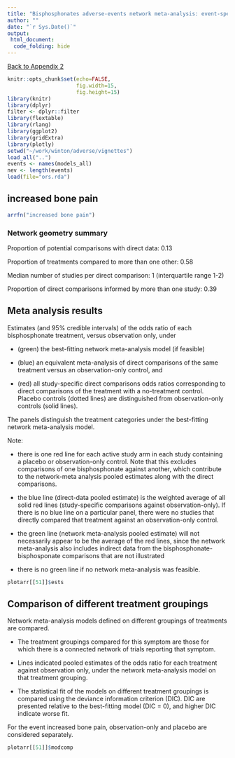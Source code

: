 ```yaml
---
title: "Bisphosphonates adverse-events network meta-analysis: event-specific results"
author: ""
date: "`r Sys.Date()`"
output:
 html_document:
  code_folding: hide
---
```

[Back to Appendix 2](../app2_index.html)
```r
knitr::opts_chunk$set(echo=FALSE,
                      fig.width=15,
                      fig.height=15)
library(knitr)
library(dplyr)
filter <- dplyr::filter
library(flextable)
library(rlang)
library(ggplot2)
library(gridExtra)
library(plotly)
setwd("~/work/winton/adverse/vignettes")
load_all("..")
events <- names(models_all)
nev <- length(events)
load(file="ors.rda")
```	
## increased bone pain

```r
arrfn("increased bone pain")
```

### Network geometry summary

Proportion of potential comparisons with direct data: 0.13

Proportion of treatments compared to more than one other: 0.58

Median number of studies per direct comparison: 1 (interquartile range 1-2)

Proportion of direct comparisons informed by more than one study: 0.39

## Meta analysis results
Estimates (and 95% credible intervals) of the odds ratio of each bisphosphonate treatment, versus observation only, under

* (green) the best-fitting network meta-analysis model (if feasible)

* (blue) an equivalent meta-analysis of direct comparisons of the same treatment versus an observation-only control, and

* (red) all study-specific direct comparisons odds ratios corresponding to direct comparisons of the treatment with a no-treatment control.  Placebo controls (dotted lines) are distinguished from observation-only controls (solid lines).

The panels distinguish the treatment categories under the best-fitting network meta-analysis model.

Note:

* there is one red line for each active study arm in each study containing a placebo or observation-only control.  Note that this excludes comparisons of one bisphosphonate against another, which contribute to the network-meta analysis pooled estimates along with the direct comparisons.  

* the blue line (direct-data pooled estimate) is the weighted average of all solid red lines (study-specific comparisons against observation-only).  If there is no blue line on a particular panel, there were no studies that directly compared that treatment against an observation-only control.

* the green line (network meta-analysis pooled estimate) will not necessarily appear to be the average of the red lines, since the network meta-analysis also includes indirect data from the bisphosphonate-bisphosponate comparisons that are not illustrated 

* there is no green line if no network meta-analysis was feasible.

```r
plotarr[[51]]$ests

```


## Comparison of different treatment groupings


Network meta-analysis models defined on different groupings of treatments are compared.

*  The treatment groupings compared for this symptom are those for which there is a connected network of trials reporting that symptom.

* Lines indicated pooled estimates of the odds ratio for each treatment against observation only, under the network meta-analysis model on that treatment grouping.

* The statistical fit of the models on different treatment groupings is compared using the deviance information criterion (DIC).  DIC are presented relative to the best-fitting model (DIC = 0), and higher DIC indicate worse fit.

For the event increased bone pain, observation-only and placebo are considered separately.

```r
plotarr[[51]]$modcomp

```


